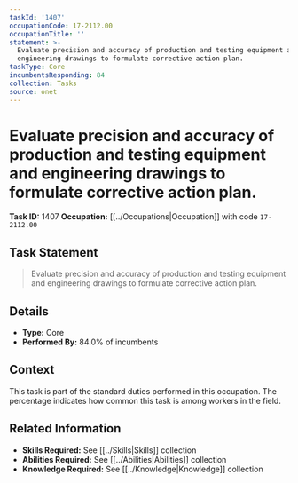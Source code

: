 ```yaml
---
taskId: '1407'
occupationCode: 17-2112.00
occupationTitle: ''
statement: >-
  Evaluate precision and accuracy of production and testing equipment and
  engineering drawings to formulate corrective action plan.
taskType: Core
incumbentsResponding: 84
collection: Tasks
source: onet
---
```

# Evaluate precision and accuracy of production and testing equipment and engineering drawings to formulate corrective action plan.

**Task ID:** 1407
**Occupation:** [[../Occupations|Occupation]] with code `17-2112.00`

## Task Statement

> Evaluate precision and accuracy of production and testing equipment and engineering drawings to formulate corrective action plan.

## Details

- **Type:** Core
- **Performed By:** 84.0% of incumbents

## Context

This task is part of the standard duties performed in this occupation. The percentage indicates how common this task is among workers in the field.

## Related Information

- **Skills Required:** See [[../Skills|Skills]] collection
- **Abilities Required:** See [[../Abilities|Abilities]] collection
- **Knowledge Required:** See [[../Knowledge|Knowledge]] collection
